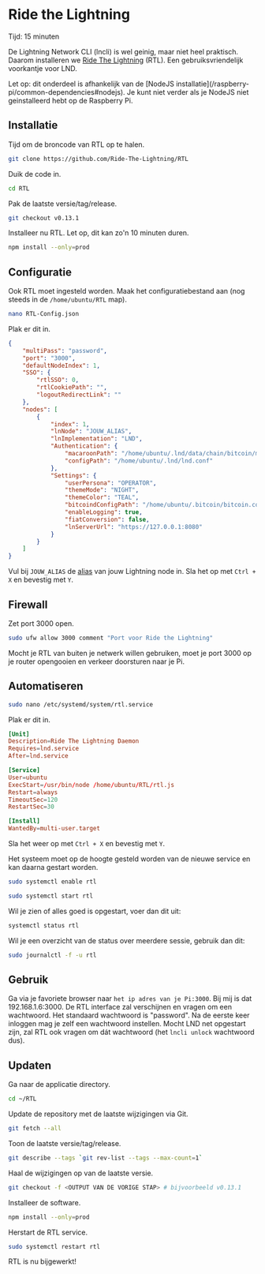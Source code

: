 
# Ride the Lightning

<Callout emoji="&#x2139;">
	Tijd: 15 minuten
</Callout>

De Lightning Network CLI \(lncli\) is wel geinig, maar niet heel praktisch. Daarom installeren we [Ride The Lightning](https://github.com/Ride-The-Lightning/RTL) \(RTL\). Een gebruiksvriendelijk voorkantje voor LND.

<Callout emoji="&#x2139;">
	Let op: dit onderdeel is afhankelijk van de [NodeJS installatie](/raspberry-pi/common-dependencies#nodejs). Je kunt niet verder als je NodeJS niet geinstalleerd hebt op de Raspberry Pi.
</Callout>

## Installatie

Tijd om de broncode van RTL op te halen.

```bash
git clone https://github.com/Ride-The-Lightning/RTL
```

Duik de code in.

```bash
cd RTL
```

Pak de laatste versie/tag/release.

```bash
git checkout v0.13.1
```

Installeer nu RTL. Let op, dit kan zo'n 10 minuten duren.

```bash
npm install --only=prod
```

## Configuratie

Ook RTL moet ingesteld worden. Maak het configuratiebestand aan \(nog steeds in de `/home/ubuntu/RTL` map\).

```bash
nano RTL-Config.json
```

Plak er dit in.

```json
{
    "multiPass": "password",
    "port": "3000",
    "defaultNodeIndex": 1,
    "SSO": {
        "rtlSSO": 0,
        "rtlCookiePath": "",
        "logoutRedirectLink": ""
    },
    "nodes": [
        {
            "index": 1,
            "lnNode": "JOUW_ALIAS",
            "lnImplementation": "LND",
            "Authentication": {
                "macaroonPath": "/home/ubuntu/.lnd/data/chain/bitcoin/mainnet",
                "configPath": "/home/ubuntu/.lnd/lnd.conf"
            },
            "Settings": {
                "userPersona": "OPERATOR",
                "themeMode": "NIGHT",
                "themeColor": "TEAL",
                "bitcoindConfigPath": "/home/ubuntu/.bitcoin/bitcoin.conf",
                "enableLogging": true,
                "fiatConversion": false,
                "lnServerUrl": "https://127.0.0.1:8080"
            }
        }
    ]
}
```

Vul bij `JOUW_ALIAS` de [alias](/lightning/configuration) van jouw Lightning node in. Sla het op met `Ctrl + X` en bevestig met `Y`.

## Firewall

Zet port 3000 open.

```bash
sudo ufw allow 3000 comment "Port voor Ride the Lightning"
```

Mocht je RTL van buiten je netwerk willen gebruiken, moet je port 3000 op je router opengooien en verkeer doorsturen naar je Pi.

## Automatiseren

```bash
sudo nano /etc/systemd/system/rtl.service
```

Plak er dit in.

```toml
[Unit]
Description=Ride The Lightning Daemon
Requires=lnd.service
After=lnd.service

[Service]
User=ubuntu
ExecStart=/usr/bin/node /home/ubuntu/RTL/rtl.js
Restart=always
TimeoutSec=120
RestartSec=30

[Install]
WantedBy=multi-user.target
```

Sla het weer op met `Ctrl + X` en bevestig met `Y`.

Het systeem moet op de hoogte gesteld worden van de nieuwe service en kan daarna gestart worden.

```bash
sudo systemctl enable rtl
```

```bash
sudo systemctl start rtl
```

Wil je zien of alles goed is opgestart, voer dan dit uit:

```bash
systemctl status rtl
```

Wil je een overzicht van de status over meerdere sessie, gebruik dan dit:

```bash
sudo journalctl -f -u rtl
```

## Gebruik

Ga via je favoriete browser naar `het ip adres van je Pi:3000`. Bij mij is dat 192.168.1.6:3000. De RTL interface zal verschijnen en vragen om een wachtwoord. Het standaard wachtwoord is "password". Na de eerste keer inloggen mag je zelf een wachtwoord instellen. Mocht LND net opgestart zijn, zal RTL ook vragen om dát wachtwoord (het `lncli unlock` wachtwoord dus).

## Updaten

Ga naar de applicatie directory.

```bash
cd ~/RTL
```

Update de repository met de laatste wijzigingen via Git.

```bash
git fetch --all
```

Toon de laatste versie/tag/release.

```bash
git describe --tags `git rev-list --tags --max-count=1`
```

Haal de wijzigingen op van de laatste versie.

```bash
git checkout -f <OUTPUT VAN DE VORIGE STAP> # bijvoorbeeld v0.13.1
```

Installeer de software.

```bash
npm install --only=prod
```

Herstart de RTL service.

```bash
sudo systemctl restart rtl
```

RTL is nu bijgewerkt!
